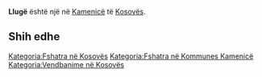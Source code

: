 {{Fshat në 
 | Emri                = Llugë
 | EmriAlt                = 
 | NAME_SHORT_FORM=      
 | NAME_GENERIC=      
 | NAME_SORT_NAME_RO=      LLUGE
 | FULL_NAME_RO = Llugë
 | FULL_NAME_ND_RO=Lluge
 | SORT_NAME_RG=LLUGE
 | FULL_NAME_RG=Llugë
 | FULL_NAME_ND_RG=Lluge
 | SRP_NAME_SHORT_FORM=      
 | SRP_NAME_GENERIC=      
 | SRP_NAME_SORT_NAME_RO=      
 | SRP_FULL_NAME_RO = 
 | SRP_FULL_NAME_ND_RO=
 | SRP_SORT_NAME_RG=
 | SRP_FULL_NAME_RG=
 | SRP_FULL_NAME_ND_RG=
 | Emri (Rasa dhanore) = 
 | Figura              = 
 | Shteti              = Kosovo
 | Komuna              = Kamenicë
 | Kodi postar         = 
 | Sipërfaqja          = 

 | Popullsia           = 

 | Regj. i popullsisë  = 
 | Dend. e popullsisë  = 
 | Faqja zyrtare       = 
 <!--- Koordinatat ----> 
 | Gjerësia            = 42.75
 | Gjatësia            = 20.461389
 | Lartësia            = 
}}
'''Llugë''' është një [[]] në [[Kamenicë]] të [[Kosovës]].

<!-- == Gjeografia == -->
<!-- == Historia == -->
<!-- == Demografia == -->
== Shih edhe ==
{{Komuna Kamenicë}}
{{Kosovo-Administrata-Cung}}

[[Kategoria:Fshatra në Kosovës]]
[[Kategoria:Fshatra në Kommunes Kamenicë]]
[[Kategoria:Vendbanime në Kosovës]]